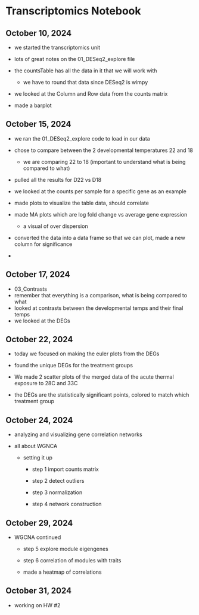 # Transcriptomics Notebook

## October 10, 2024

-   we started the transcriptomics unit

-   lots of great notes on the 01_DESeq2_explore file

-   the countsTable has all the data in it that we will work with

    -   we have to round that data since DESeq2 is wimpy

-   we looked at the Column and Row data from the counts matrix

-   made a barplot

## October 15, 2024

-   we ran the 01_DESeq2_explore code to load in our data

-   chose to compare between the 2 developmental temperatures 22 and 18

    -   we are comparing 22 to 18 (important to understand what is being compared to what)

-   pulled all the results for D22 vs D18

-   we looked at the counts per sample for a specific gene as an example

-   made plots to visualize the table data, should correlate

-   made MA plots which are log fold change vs average gene expression

    -   a visual of over dispersion

-   converted the data into a data frame so that we can plot, made a new column for significance

-   

## October 17, 2024

-   03_Contrasts
-   remember that everything is a comparison, what is being compared to what
-   looked at contrasts between the developmental temps and their final temps
-   we looked at the DEGs

## October 22, 2024

-   today we focused on making the euler plots from the DEGs

-   found the unique DEGs for the treatment groups

-   We made 2 scatter plots of the merged data of the acute thermal exposure to 28C and 33C

-   the DEGs are the statistically significant points, colored to match which treatment group

## October 24, 2024

-   analyzing and visualizing gene correlation networks

-   all about WGNCA

    -   setting it up

        -   step 1 import counts matrix

        -   step 2 detect outliers

        -   step 3 normalization

        -   step 4 network construction

## October 29, 2024

-   WGCNA continued

    -   step 5 explore module eigengenes

    -   step 6 correlation of modules with traits

    -   made a heatmap of correlations

## October 31, 2024

-   working on HW #2
